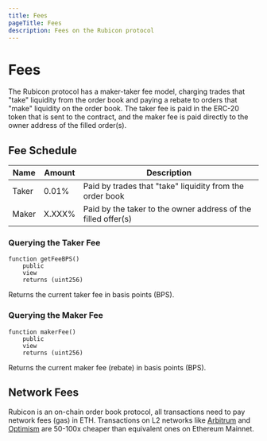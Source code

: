 ```yaml
---
title: Fees
pageTitle: Fees
description: Fees on the Rubicon protocol
---
```


# Fees

The Rubicon protocol has a maker-taker fee model, charging trades that "take" liquidity from the order book and paying a rebate to orders that "make" liquidity on the order book. The taker fee is paid in the ERC-20 token that is sent to the contract, and the maker fee is paid directly to the owner address of the filled order(s).

## Fee Schedule

|  Name          | Amount | Description                                                   |
| -------------- | ------ | ------------------------------------------------------------- |
| Taker          | 0.01%  | Paid by trades that "take" liquidity from the order book      |
| Maker          | X.XXX% | Paid by the taker to the owner address of the filled offer(s) |

### Querying the Taker Fee

```solidity
function getFeeBPS()
    public
    view
    returns (uint256)
```

Returns the current taker fee in basis points (BPS).

### Querying the Maker Fee

```solidity
function makerFee() 
    public 
    view 
    returns (uint256)
```

Returns the current maker fee (rebate) in basis points (BPS).

## Network Fees

Rubicon is an on-chain order book protocol, all transactions need to pay network fees (gas) in ETH. Transactions on L2 networks like [Arbitrum](https://arbitrum.io/) and [Optimism](https://www.optimism.io/) are 50-100x cheaper than equivalent ones on Ethereum Mainnet.
